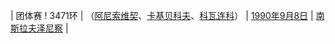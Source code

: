 | 团体赛
! 3471环
| {{URS}}（[[季米特里·阿尼索维契|阿尼索维契]]、[[阿蒂姆·卡基贝科夫|卡基贝科夫]]、[[谢尔盖·科瓦连科|科瓦连科]]）
| [[1990年]][[9月8日]]
| [[南斯拉夫社会主义联邦共和国|南斯拉夫]][[泽尼察]]
| {{ed|青年男子50米步枪三姿团体赛世界纪录}}
<noinclude>[[Category:青年男子射击世界纪录导航模板|{{PAGENAME}}]]</noinclude>